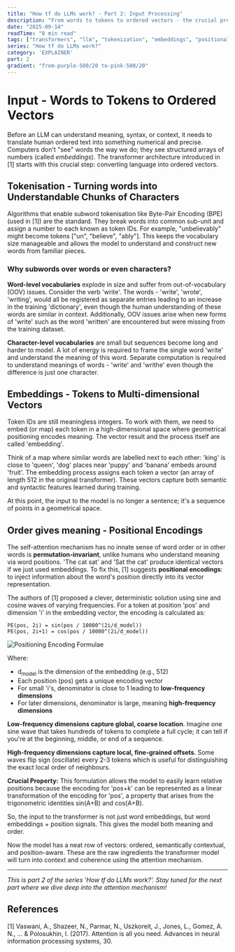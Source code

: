 ```yaml
---
title: "How tf do LLMs work? - Part 2: Input Processing"
description: "From words to tokens to ordered vectors - the crucial preprocessing pipeline"
date: "2025-09-14"
readTime: "8 min read"
tags: ["transformers", "llm", "tokenization", "embeddings", "positional-encoding"]
series: "How tf do LLMs work?"
category: 'EXPLAINER'
part: 2
gradient: "from-purple-500/20 to-pink-500/20"
---
```


# Input - Words to Tokens to Ordered Vectors

Before an LLM can understand meaning, syntax, or context, it needs to translate human ordered text into something numerical and precise. Computers don't "see" words the way we do; they see structured arrays of numbers (called *embeddings*). The transformer architecture introduced in [1] starts with this crucial step: converting language into ordered vectors.

## Tokenisation - Turning words into Understandable Chunks of Characters

Algorithms that enable subword tokenisation like Byte-Pair Encoding (BPE) (used in [1]) are the standard. They break words into common sub-unit and assign a number to each known as token IDs. For example, "unbelievably" might become tokens ["un", "believe", "ably"]. This keeps the vocabulary size manageable and allows the model to understand and construct new words from familiar pieces.

### Why subwords over words or even characters?

**Word-level vocabularies** explode in size and suffer from out-of-vocabulary (OOV) issues. Consider the verb 'write'. The words - 'write', 'wrote', 'writing', would all be registered as separate entries leading to an increase in the training 'dictionary', even though the human understanding of these words are similar in context. Additionally, OOV issues arise when new forms of 'write' such as the word 'written' are encountered but were missing from the training dataset.

**Character-level vocabularies** are small but sequences become long and harder to model. A lot of energy is required to frame the single word 'write' and understand the meaning of this word. Separate computation is required to understand meanings of words - 'write' and 'writhe' even though the difference is just one character.

## Embeddings - Tokens to Multi-dimensional Vectors

Token IDs are still meaningless integers. To work with them, we need to embed (or map) each token in a high-dimensional space where geometrical positioning encodes meaning. The vector result and the process itself are called 'embedding'.

Think of a map where similar words are labelled next to each other: 'king' is close to 'queen', 'dog' places near 'puppy' and 'banana' embeds around 'fruit'. The embedding process assigns each token a vector (an array of length 512 in the original transformer). These vectors capture both semantic and syntactic features learned during training.

At this point, the input to the model is no longer a sentence; it's a sequence of points in a geometrical space.

## Order gives meaning - Positional Encodings

The self-attention mechanism has no innate sense of word order or in other words is **permutation-invariant**, unlike humans who understand meaning via word positions. 'The cat sat' and 'Sat the cat' produce identical vectors if we just used embeddings. To fix this, [1] suggests **positional encodings**: to inject information about the word's position directly into its vector representation.

The authors of [1] proposed a clever, deterministic solution using sine and cosine waves of varying frequencies. For a token at position 'pos' and dimension 'i' in the embedding vector, the encoding is calculated as:

```
PE(pos, 2i) = sin(pos / 10000^(2i/d_model))
PE(pos, 2i+1) = cos(pos / 10000^(2i/d_model))
```
![Positioning Encoding Formulae](/Images/PositionEncodings.png)

Where:
- d<sub>model</sub> is the dimension of the embedding (e.g., 512)
- Each position (pos) gets a unique encoding vector
- For small 'i's, denominator is close to 1 leading to **low-frequency dimensions**
- For later dimensions, denominator is large, meaning **high-frequency dimensions**

**Low-frequency dimensions capture global, coarse location**. Imagine one sine wave that takes hundreds of tokens to complete a full cycle; it can tell if you're at the beginning, middle, or end of a sequence.

**High-frequency dimensions capture local, fine-grained offsets**. Some waves flip sign (oscillate) every 2-3 tokens which is useful for distinguishing the exact local order of neighbours.

**Crucial Property:** This formulation allows the model to easily learn relative positions because the encoding for 'pos+k' can be represented as a linear transformation of the encoding for 'pos', a property that arises from the trigonometric identities sin(A+B) and cos(A+B).

So, the input to the transformer is not just word embeddings, but word embeddings + position signals. This gives the model both meaning and order.

Now the model has a neat row of vectors: ordered, semantically contextual, and position-aware. These are the raw ingredients the transformer model will turn into context and coherence using the attention mechanism.

---

*This is part 2 of the series 'How tf do LLMs work?'. Stay tuned for the next part where we dive deep into the attention mechanism!*

## References

[1] Vaswani, A., Shazeer, N., Parmar, N., Uszkoreit, J., Jones, L., Gomez, A. N., ... & Polosukhin, I. (2017). Attention is all you need. Advances in neural information processing systems, 30.